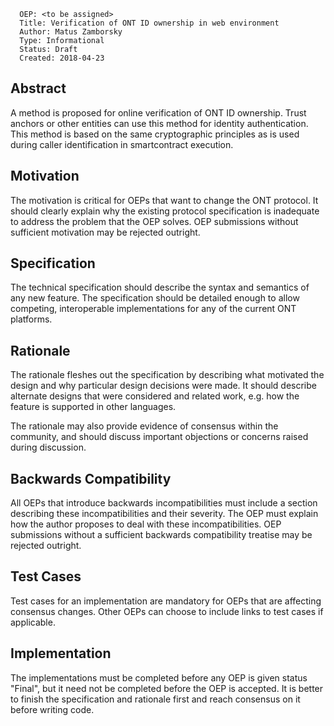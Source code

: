 <pre>
  OEP: <to be assigned>
  Title: Verification of ONT ID ownership in web environment
  Author: Matus Zamborsky
  Type: Informational
  Status: Draft
  Created: 2018-04-23
</pre>

==Abstract==

A method is proposed for online verification of ONT ID ownership. Trust anchors or other entities can use this method for identity authentication. 
This method is based on the same cryptographic principles as is used during caller identification in smartcontract execution.


==Motivation==

The motivation is critical for OEPs that want to change the ONT protocol. It should clearly explain why the existing protocol specification is inadequate to address the problem that the OEP solves. OEP submissions without sufficient motivation may be rejected outright.

==Specification==

The technical specification should describe the syntax and semantics of any new feature. The specification should be detailed enough to allow competing, interoperable implementations for any of the current ONT platforms.

==Rationale==

The rationale fleshes out the specification by describing what motivated the design and why particular design decisions were made. It should describe alternate designs that were considered and related work, e.g. how the feature is supported in other languages.

The rationale may also provide evidence of consensus within the community, and should discuss important objections or concerns raised during discussion.

==Backwards Compatibility==

All OEPs that introduce backwards incompatibilities must include a section describing these incompatibilities and their severity. The OEP must explain how the author proposes to deal with these incompatibilities. OEP submissions without a sufficient backwards compatibility treatise may be rejected outright.

==Test Cases==

Test cases for an implementation are mandatory for OEPs that are affecting consensus changes. Other OEPs can choose to include links to test cases if applicable.

==Implementation==

The implementations must be completed before any OEP is given status "Final", but it need not be completed before the OEP is accepted. It is better to finish the specification and rationale first and reach consensus on it before writing code.
